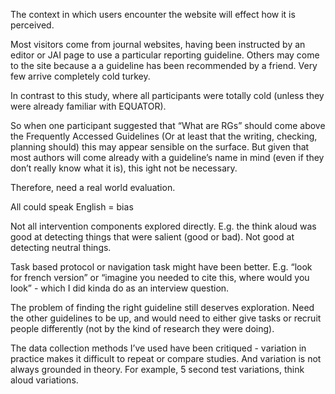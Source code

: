 The context in which users encounter the website will effect how it is perceived. 

Most visitors come from journal websites, having been instructed by an editor or JAI page to use a particular reporting guideline. Others may come to the site because a a guideline has been recommended by a friend. Very few arrive completely cold turkey. 

In contrast to this study, where all participants were totally cold (unless they were already familiar with EQUATOR). 

So when one participant suggested that "What are RGs" should come above the Frequently Accessed Guidelines (Or at least that the writing, checking, planning should) this may appear sensible on the surface. But given that most authors will come already with a guideline's name in mind (even if they don't really know what it is), this ight not be necessary. 

Therefore, need a real world evaluation.

All could speak English = bias

Not all intervention components explored directly. E.g. the think aloud was good at detecting things that were salient (good or bad). Not good at detecting neutral things. 

Task based protocol or navigation task might have been better. E.g. "look for french version" or "imagine you needed to cite this, where would you look" - which I did kinda do as an interview question.

The problem of finding the right guideline still deserves exploration. Need the other guidelines to be up, and would need to either give tasks or recruit people differently (not by the kind of research they were doing). 

The data collection methods I've used have been critiqued - variation in practice makes it difficult to repeat or compare studies. And variation is not always grounded in theory. For example, 5 second test variations, think aloud variations. 